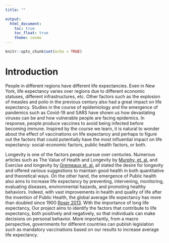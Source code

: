 ```yaml
---
title: ""

output: 
  html_document:
    toc: true
    toc_float: true
    theme: cosmo
---
```


```r
knitr::opts_chunk$set(echo = TRUE)
```

# Introduction

People in different regions have different life expectancies. Even in New York, life expectancy varies over regions due to different economic statuses, different infrastructures, etc. Other factors such as the explosion of measles and polio in the previous century also had a great impact on life expectancy. Studies in the course of epidemiology and the emergence of pandemics such as Covid-19 and SARS have shown us how devastating viruses can be and how vulnerable people are facing epidemics. In response, people produce vaccines to avoid being infected before becoming immune. Inspired by the course we learn, it is natural to wonder about the effect of vaccinations on life expectancy and perhaps to figure out the factors that could potentially have the most influential impact on life expectancy: social-economic factors, public health factors, or both.

Longevity is one of the factors people pursue over centuries. Numerous articles such as The Value of Health and Longevity by [Murphy, et. al.](https://www.journals.uchicago.edu/doi/full/10.1086/508033) and Exercise and longevity by [Gremeaux et. al.](https://www.sciencedirect.com/science/article/pii/S0378512212003015) all stated the desire for longevity and offered various suggestions to maintain good health in both quantitative and theoretical ways. On the other hand, the emergence of Public health also aims to increase life expectancy by preventing, intervening, monitoring, evaluating diseases, environmental hazards, and promoting healthy behaviors. Indeed, with vast improvements in health and quality of life after the invention of Public Health, the global average life expectancy has more than doubled since 1900 [Roser 2013](https://ourworldindata.org/life-expectancy). With the importance of long life expectancy, Our project aims to identify the factors that contribute to life expectancy, both positively and negatively, so that individuals can make decisions on personal behavior. More importantly, from a macro perspective, governments for different countries can publish legislation such as mandatory vaccinations based on our results to increase average life expectancy.

